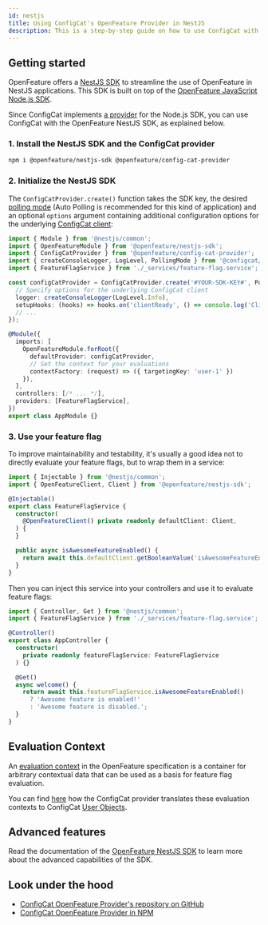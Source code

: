 ```yaml
---
id: nestjs
title: Using ConfigCat's OpenFeature Provider in NestJS
description: This is a step-by-step guide on how to use ConfigCat with the OpenFeature NestJS SDK.
---
```



## Getting started

OpenFeature offers a [NestJS SDK](https://github.com/open-feature/js-sdk/tree/main/packages/nest) to streamline the use
of OpenFeature in NestJS applications. This SDK is built on top of the [OpenFeature JavaScript Node.js SDK](https://github.com/open-feature/js-sdk/blob/main/packages/server).

Since ConfigCat implements [a provider](./node.mdx) for the Node.js SDK, you can use ConfigCat with the OpenFeature NestJS SDK,
as explained below.

### 1. Install the NestJS SDK and the ConfigCat provider

```bash
npm i @openfeature/nestjs-sdk @openfeature/config-cat-provider
```

### 2. Initialize the NestJS SDK

The `ConfigCatProvider.create()` function takes the SDK key, the desired [polling mode](../../js/node/#polling-modes)
(Auto Polling is recommended for this kind of application) and an optional `options` argument containing additional
configuration options for the underlying [ConfigCat client](../../js/node/#creating-the-configcat-client):

```ts
import { Module } from '@nestjs/common';
import { OpenFeatureModule } from '@openfeature/nestjs-sdk';
import { ConfigCatProvider } from '@openfeature/config-cat-provider';
import { createConsoleLogger, LogLevel, PollingMode } from '@configcat/sdk';
import { FeatureFlagService } from './_services/feature-flag.service';

const configCatProvider = ConfigCatProvider.create('#YOUR-SDK-KEY#', PollingMode.AutoPoll, {
  // Specify options for the underlying ConfigCat client
  logger: createConsoleLogger(LogLevel.Info),
  setupHooks: (hooks) => hooks.on('clientReady', () => console.log('Client is ready!')),
  // ...
});

@Module({
  imports: [
    OpenFeatureModule.forRoot({
      defaultProvider: configCatProvider,
      // Set the context for your evaluations
      contextFactory: (request) => ({ targetingKey: 'user-1' })
    }),
  ],
  controllers: [/* ... */],
  providers: [FeatureFlagService],
})
export class AppModule {}
```

### 3. Use your feature flag

To improve maintainability and testability, it's usually a good idea not to directly evaluate your feature flags, but to
wrap them in a service:

```ts
import { Injectable } from '@nestjs/common';
import { OpenFeatureClient, Client } from '@openfeature/nestjs-sdk';

@Injectable()
export class FeatureFlagService {
  constructor(
    @OpenFeatureClient() private readonly defaultClient: Client,
  ) {
  }

  public async isAwesomeFeatureEnabled() {
    return await this.defaultClient.getBooleanValue('isAwesomeFeatureEnabled', false);
  }
}
```

Then you can inject this service into your controllers and use it to evaluate feature flags:

```ts
import { Controller, Get } from '@nestjs/common';
import { FeatureFlagService } from './_services/feature-flag.service';

@Controller()
export class AppController {
  constructor(
    private readonly featureFlagService: FeatureFlagService
  ) {}

  @Get()
  async welcome() {
    return await this.featureFlagService.isAwesomeFeatureEnabled()
      ? 'Awesome feature is enabled!'
      : 'Awesome feature is disabled.';
  }
}
```

## Evaluation Context

An <a href="https://openfeature.dev/docs/reference/concepts/evaluation-context" target="_blank">evaluation context</a>
in the OpenFeature specification is a container for arbitrary contextual data that can be used as a basis for feature
flag evaluation.

You can find [here](./node.mdx#evaluation-context) how the ConfigCat provider translates these evaluation contexts to
ConfigCat [User Objects](../../js/node/#user-object).

## Advanced features

Read the documentation of the [OpenFeature NestJS SDK](https://openfeature.dev/docs/reference/technologies/server/javascript/nestjs/)
to learn more about the advanced capabilities of the SDK.

## Look under the hood

- <a href="https://github.com/open-feature/js-sdk-contrib/tree/main/libs/providers/config-cat" target="_blank">ConfigCat OpenFeature Provider's repository on GitHub</a>
- <a href="https://www.npmjs.com/package/@openfeature/config-cat-provider" target="_blank">ConfigCat OpenFeature Provider in NPM</a>
